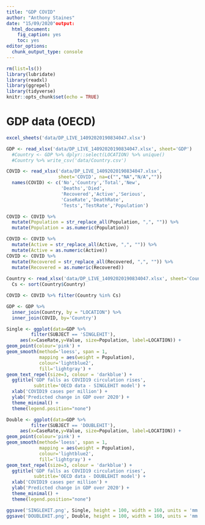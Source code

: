 ```yaml
---
title: "GDP COVID"
author: "Anthony Staines"
date: "15/09/2020"output: 
  html_document: 
    fig_caption: yes
    toc: yes
editor_options: 
  chunk_output_type: console
---
```



```r
rm(list=ls())
library(lubridate)
library(readxl)
library(ggrepel)
library(tidyverse)
knitr::opts_chunk$set(echo = TRUE)
```

# GDP data (OECD)

```r
excel_sheets('data/DP_LIVE_14092020190834047.xlsx')

GDP <- read_xlsx('data/DP_LIVE_14092020190834047.xlsx', sheet='GDP')
  #Country <- GDP %>% dplyr::select(LOCATION) %>% unique()
  #Country %>% write_csv('data/Country.csv')

COVID <- read_xlsx('data/DP_LIVE_14092020190834047.xlsx',
                   sheet='COVID', na=c("","NA","N/A",""))
  names(COVID) <- c('No','Country','Total','New',
                    'Deaths','Died',
                    'Recovered','Active','Serious',
                    'CaseRate','DeathRate',
                    'Tests','TestRate','Population')

COVID <- COVID %>%
  mutate(Population = str_replace_all(Population, ",", "")) %>%
  mutate(Population = as.numeric(Population))

COVID <- COVID %>%
  mutate(Active = str_replace_all(Active, ",", "")) %>%
  mutate(Active = as.numeric(Active))
COVID <- COVID %>%
  mutate(Recovered = str_replace_all(Recovered, ",", "")) %>%
  mutate(Recovered = as.numeric(Recovered))
  
Country <- read_xlsx('data/DP_LIVE_14092020190834047.xlsx', sheet='Country')
  Cs <- sort(Country$Country)

COVID <- COVID %>% filter(Country %in% Cs)

GDP <- GDP %>% 
  inner_join(Country, by = "LOCATION") %>%
  inner_join(COVID, by='Country')

```

```r

Single <- ggplot(data=GDP %>%
         filter(SUBJECT == 'SINGLEHIT'),
     aes(x=CaseRate,y=Value, size=Population, label=LOCATION)) +
geom_point(colour='pink') +
geom_smooth(method='loess', span = 1,
            mapping = aes(weight = Population),
            colour='lightblue2',
            fill='lightgray') +
geom_text_repel(size=3, colour = 'darkblue') +
  ggtitle('GDP falls as COVID19 circulation rises',
          subtitle='OECD data - SINGLEHIT model') +
  xlab('COVID19 cases per million') +
  ylab('Predicted change in GDP over 2020') +
  theme_minimal() +
  theme(legend.position="none")

Double <- ggplot(data=GDP %>%
         filter(SUBJECT == 'DOUBLEHIT'),
     aes(x=CaseRate,y=Value, size=Population, label=LOCATION)) +
geom_point(colour='pink') +
geom_smooth(method='loess', span = 1,
            mapping = aes(weight = Population),
            colour='lightblue2',
            fill='lightgray') +
geom_text_repel(size=3, colour = 'darkblue') +
  ggtitle('GDP falls as COVID19 circulation rises',
          subtitle='OECD data - DOUBLEHIT model') +
  xlab('COVID19 cases per million') +
  ylab('Predicted change in GDP over 2020') +
  theme_minimal() +
  theme(legend.position="none")

ggsave('SINGLEHIT.png', Single, height = 100, width = 160, units = 'mm')
ggsave('DOUBLEHIT.png', Double, height = 100, width = 160, units = 'mm')
```

